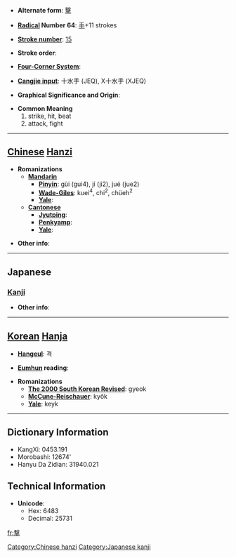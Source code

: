 * '''Alternate form''': [[擊]]

* '''[[Wiktionary:Chinese radical index| Radical]] Number 64''': [[Wiktionary:Chinese radical index 手|手]]+11 strokes

* '''[[Wiktionary:Chinese total strokes index|Stroke number]]''': [[Wiktionary:Chinese total strokes index 15|15]]

* '''Stroke order''': 

* '''[[Wiktionary:Chinese four corner index|Four-Corner System]]''': 

* '''[[Wiktionary:Chinese Cangjie index|Cangjie input]]''': 十水手 (JEQ), X十水手 (XJEQ)

* '''Graphical Significance and Origin''': 

* '''Common Meaning'''
*#strike, hit, beat
*# attack, fight


----

== [[Chinese]] [[Hanzi]] ==

* '''Romanizations'''
** '''[[Mandarin]]'''
*** '''[[Pinyin]]''': gùi (gui4), jí (ji2), jué (jue2)
*** '''[[Wade-Giles]]''': kuei<sup>4</sup>, chi<sup>2</sup>, chüeh<sup>2</sup>
*** '''[[Yale]]''': 
** '''[[Cantonese]]'''
*** '''[[Jyutping]]''':
*** '''[[Penkyamp]]''': 
*** '''[[Yale]]''': 

* '''Other info''': 

----

==Japanese==
===[[Kanji]]===
{{kanji|on readings=[[げき]] (geki), [[けき]] (keki)|kun readings=[[うつ]] (utsu)}}

* '''Other info''':  

----

== [[Korean]] [[Hanja]] ==

* '''[[Hangeul]]''': 격

* '''[[Eumhun]] reading''': 

* '''Romanizations'''
** '''[[The 2000 South Korean Revised Romanization|The 2000 South Korean Revised]]''': gyeok
** '''[[McCune-Reischauer]]''': kyŏk
** '''[[Yale]]''': keyk

----

== Dictionary Information ==

* KangXi: 0453.191
* Morobashi: 12674'
* Hanyu Da Zidian: 31940.021

== Technical Information ==

* '''Unicode''':
** Hex: 6483
** Decimal: 25731

[[Category:Chinese hanzi]]
[[Category:Japanese kanji]]

[[fr:撃]]